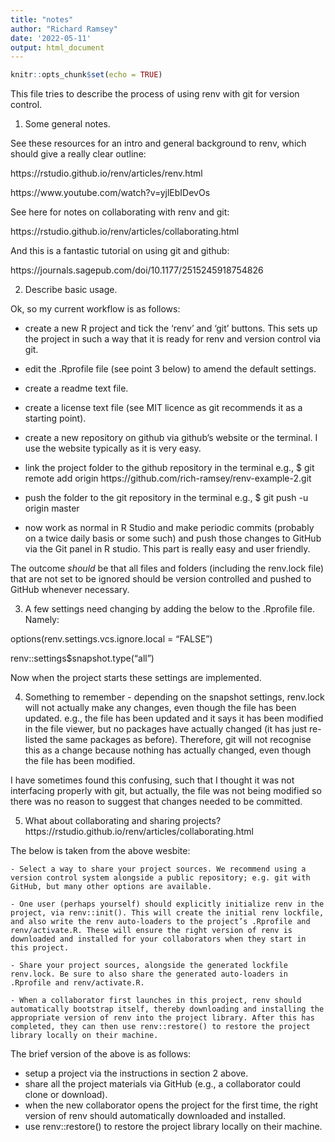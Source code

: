 ```yaml
---
title: "notes"
author: "Richard Ramsey"
date: '2022-05-11'
output: html_document
---
```


```r
knitr::opts_chunk$set(echo = TRUE)
```

This file tries to describe the process of using renv with git for version control.


1. Some general notes. 

See these resources for an intro and general background to renv, which should give a really clear outline:

https://rstudio.github.io/renv/articles/renv.html

https://www.youtube.com/watch?v=yjlEbIDevOs

See here for notes on collaborating with renv and git:

https://rstudio.github.io/renv/articles/collaborating.html

And this is a fantastic tutorial on using git and github:

https://journals.sagepub.com/doi/10.1177/2515245918754826


2. Describe basic usage.

Ok, so my current workflow is as follows:

- create a new R project and tick the 'renv' and 'git' buttons. This sets up the project in such a way that it is ready for renv and version control via git.

- edit the .Rprofile file (see point 3 below) to amend the default settings.

- create a readme text file.

- create a license text file (see MIT licence as git recommends it as a starting point).

- create a new repository on github via github's website or the terminal. I use the website typically as it is very easy.

- link the project folder to the github repository in the terminal e.g., 
$ git remote add origin https://github.com/rich-ramsey/renv-example-2.git

- push the folder to the git repository in the terminal e.g., 
$ git push -u origin master

- now work as normal in R Studio and make periodic commits (probably on a twice daily basis or some such) and push those changes to GitHub via the Git panel in R studio. This part is really easy and user friendly.

The outcome *should* be that all files and folders (including the renv.lock file) that are not set to be ignored should be version controlled and pushed to GitHub whenever necessary.

3. A few settings need changing by adding the below to the .Rprofile file. Namely:

options(renv.settings.vcs.ignore.local = "FALSE") 

<!-- this stops ignoring local files and means that the renv.lock file will also be under version control -->

renv::settings$snapshot.type("all") 

<!-- this means that all packages are recorded in snapshot, rather than the default, which is clever and uses renv::dependencies, but may also miss things. Hence, opt for the conservative approach and select all. -->

Now when the project starts these settings are implemented.

4. Something to remember - depending on the snapshot settings, renv.lock will not actually make any changes, even though the file has been updated. e.g., the file has been updated and it says it has been modified in the file viewer, but no packages have actually changed (it has just re-listed the same packages as before). Therefore, git will not recognise this as a change because nothing has actually changed, even though the file has been modified. 

I have sometimes found this confusing, such that I thought it was not interfacing properly with git, but actually, the file was not being modified so there was no reason to suggest that changes needed to be committed.

5. What about collaborating and sharing projects? 
https://rstudio.github.io/renv/articles/collaborating.html

The below is taken from the above wesbite:

    - Select a way to share your project sources. We recommend using a version control system alongside a public repository; e.g. git with GitHub, but many other options are available.

    - One user (perhaps yourself) should explicitly initialize renv in the project, via renv::init(). This will create the initial renv lockfile, and also write the renv auto-loaders to the project’s .Rprofile and renv/activate.R. These will ensure the right version of renv is downloaded and installed for your collaborators when they start in this project.

    - Share your project sources, alongside the generated lockfile renv.lock. Be sure to also share the generated auto-loaders in .Rprofile and renv/activate.R.

    - When a collaborator first launches in this project, renv should automatically bootstrap itself, thereby downloading and installing the appropriate version of renv into the project library. After this has completed, they can then use renv::restore() to restore the project library locally on their machine.

The brief version of the above is as follows:

- setup a project via the instructions in section 2 above.
- share all the project materials via GitHub (e.g., a collaborator could clone or download).
- when the new collaborator opens the project for the first time, the right version of renv should automatically downloaded and installed.
- use renv::restore() to restore the project library locally on their machine.


